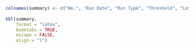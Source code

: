 \newpage 
\textbf{\underline{KAPA Library Quantification Summary Report}}

```r

colnames(summary) <- c("No.", "Run Date", "Run Type", "Threshold", "Lot No", "Opening Date", "No", "Overall QC Status")
 
kbl(summary,
    format = "latex",
    booktabs = TRUE,
    escape = FALSE,
    align = "l") 



```

\textbf{Total Number of Samples:}

\textbf{Run Number:}

\textbf{Remarks (if any):}

\vspace{2cm}
\renewcommand{\arraystretch}{2}
\begin{tabularx}{\textwidth}{p{3cm}p{6cm}p{3cm}p{6cm}}
Performed By: &  \underline{\hspace{5cm}}   & Verified By: & \underline{\hspace{5cm}}  \\
Signature:     & \underline{\hspace{5cm}}   & Signature:   & \underline{\hspace{5cm}}  \\
Date          &  \underline{\hspace{5cm}}   & Date:        & \underline{\hspace{5cm}}  \\
\end{tabularx}

